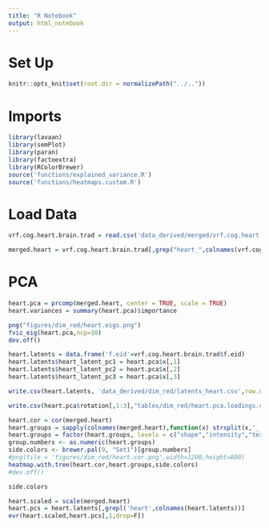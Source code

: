 ```yaml
---
title: "R Notebook"
output: html_notebook
---
```



# Set Up
```r
knitr::opts_knit$set(root.dir = normalizePath("../.."))
```

# Imports
```r
library(lavaan)
library(semPlot)
library(paran)
library(factoextra)
library(RColorBrewer)
source('functions/explained_variance.R')
source('functions/heatmaps.custom.R')
```

# Load Data
```r
vrf.cog.heart.brain.trad = read.csv('data_derived/merged/vrf.cog.heart.brain.trad.healthy.csv')
```

```r
merged.heart = vrf.cog.heart.brain.trad[,grep("heart_",colnames(vrf.cog.heart.brain.trad))]
```

# PCA
```r
heart.pca = prcomp(merged.heart, center = TRUE, scale = TRUE)
heart.variances = summary(heart.pca)$importance
```

```r
png("figures/dim_red/heart.eigs.png")
fviz_eig(heart.pca,ncp=10) 
dev.off()
```


```r
heart.latents = data.frame('f.eid'=vrf.cog.heart.brain.trad$f.eid)
heart.latents$heart_latent_pc1 = heart.pca$x[,1]
heart.latents$heart_latent_pc2 = heart.pca$x[,2]
heart.latents$heart_latent_pc3 = heart.pca$x[,3]
```

```r
write.csv(heart.latents, 'data_derived/dim_red/latents_heart.csv',row.names = FALSE)
```

```r
write.csv(heart.pca$rotation[,1:3],"tables/dim_red/heart.pca.loadings.csv")
```

```r
heart.cor = cor(merged.heart)
heart.groups = sapply(colnames(merged.heart),function(x) strsplit(x,'_')[[1]][2])
heart.groups = factor(heart.groups, levels = c("shape","intensity","texture"))
group.numbers <- as.numeric(heart.groups)
side.colors <- brewer.pal(9, "Set1")[group.numbers]
#png(file = 'figures/dim_red/heart.cor.png',width=1200,height=800)
heatmap.with.tree(heart.cor,heart.groups,side.colors)
#dev.off()
```

```r
side.colors
```

```r
heart.scaled = scale(merged.heart)
heart.pcs = heart.latents[,grepl('heart',colnames(heart.latents))]
evr(heart.scaled,heart.pcs[,1,drop=F])
```


